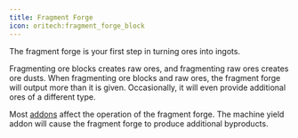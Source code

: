 ```yaml
---
title: Fragment Forge
icon: oritech:fragment_forge_block
---
```


The fragment forge is your first step in turning ores into ingots.

Fragmenting ore blocks creates raw ores, and fragmenting raw ores creates ore dusts. When fragmenting ore blocks and raw ores, the fragment forge will output more than it is given. Occasionally, it will even provide additional ores of a different type.

Most [addons](../processing/addons) affect the operation of the fragment forge. The machine yield addon will cause the fragment forge to produce additional byproducts.

